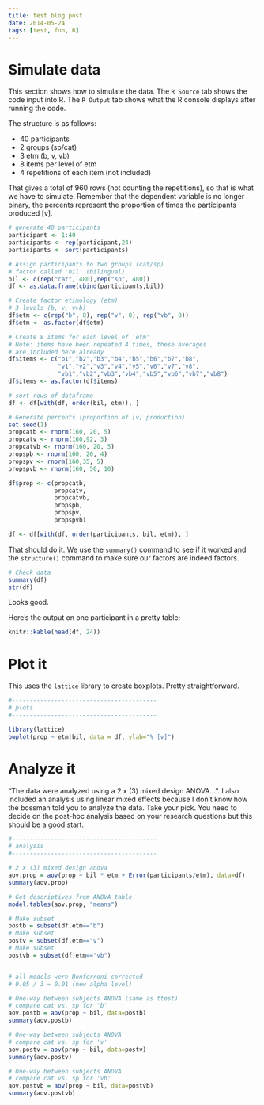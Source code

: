 ```yaml
---
title: test blog post
date: 2014-05-24
tags: [test, fun, R]
---
```




# Simulate data

This section shows how to simulate the data. The ```R Source``` tab shows the 
code input into R. The ```R Output``` tab shows what the R console displays 
after running the code. 

The structure is as follows: 

- 40 participants 
- 2 groups (sp/cat)
- 3 etm (b, v, vb)
- 8 items per level of etm
- 4 repetitions of each item (not included)

That gives a total of 960 rows (not counting the repetitions), so that is what 
we have to simulate. Remember that the dependent variable is no longer binary, 
the percents represent the proportion of times the participants produced [v].

```r

# generate 40 participants
participant <- 1:40
participants <- rep(participant,24)
participants <- sort(participants)

# Assign participants to two groups (cat/sp)
# factor called 'bil' (bilingual)
bil <- c(rep("cat", 480),rep("sp", 480))
df <- as.data.frame(cbind(participants,bil))

# Create factor etimology (etm)
# 3 levels (b, v, v>b)
df$etm <- c(rep("b", 8), rep("v", 8), rep("vb", 8))
df$etm <- as.factor(df$etm)

# Create 8 items for each level of 'etm'
# Note: items have been repeated 4 times, these averages
# are included here already
df$items <- c("b1","b2","b3","b4","b5","b6","b7","b8",
			  "v1","v2","v3","v4","v5","v6","v7","v8",
			  "vb1","vb2","vb3","vb4","vb5","vb6","vb7","vb8")
df$items <- as.factor(df$items)

# sort rows of dataframe
df <- df[with(df, order(bil, etm)), ]

# Generate percents (proportion of [v] production)
set.seed(1)
propcatb <- rnorm(160, 20, 5)
propcatv <- rnorm(160,92, 3)
propcatvb <- rnorm(160, 20, 5)
propspb <- rnorm(160, 20, 4)
propspv <- rnorm(160,35, 5)
propspvb <- rnorm(160, 50, 10)

df$prop <- c(propcatb, 
	         propcatv,
	         propcatvb,
	         propspb,
	         propspv,
	         propspvb)

df <- df[with(df, order(participants, bil, etm)), ]
```

That should do it. We use the ```summary()``` command to see if it worked and 
the ```structure()``` command to make sure our factors are indeed factors.

```r
# Check data
summary(df)
str(df)
```

Looks good. 

Here's the output on one participant in a pretty table:

```r
knitr::kable(head(df, 24))
```

# Plot it

This uses the ```lattice``` library to create boxplots. Pretty straightforward.

```r
#-----------------------------------------
# plots
#-----------------------------------------

library(lattice)
bwplot(prop ~ etm|bil, data = df, ylab="% [v]")

```


# Analyze it

"The data were analyzed using a 2 x (3) mixed design ANOVA...". I also included
an analysis using linear mixed effects because I don't know how the bossman told
you to analyze the data. Take your pick. You need to decide on the post-hoc 
analysis based on your research questions but this should be a good start.

```r
#-----------------------------------------
# analysis
#-----------------------------------------

# 2 x (3) mixed design anova
aov.prop = aov(prop ~ bil * etm + Error(participants/etm), data=df)
summary(aov.prop)

# Get descriptives from ANOVA table
model.tables(aov.prop, "means")

# Make subset
postb = subset(df,etm=="b")
# Make subset
postv = subset(df,etm=="v")
# Make subset
postvb = subset(df,etm=="vb")


# all models were Bonferroni corrected
# 0.05 / 3 = 0.01 (new alpha level)

# One-way between subjects ANOVA (same as ttest)
# compare cat vs. sp for 'b'
aov.postb = aov(prop ~ bil, data=postb)
summary(aov.postb)

# One-way between subjects ANOVA
# compare cat vs. sp for 'v'
aov.postv = aov(prop ~ bil, data=postv)
summary(aov.postv)

# One-way between subjects ANOVA
# compare cat vs. sp for 'vb'
aov.postvb = aov(prop ~ bil, data=postvb)
summary(aov.postvb)


```


